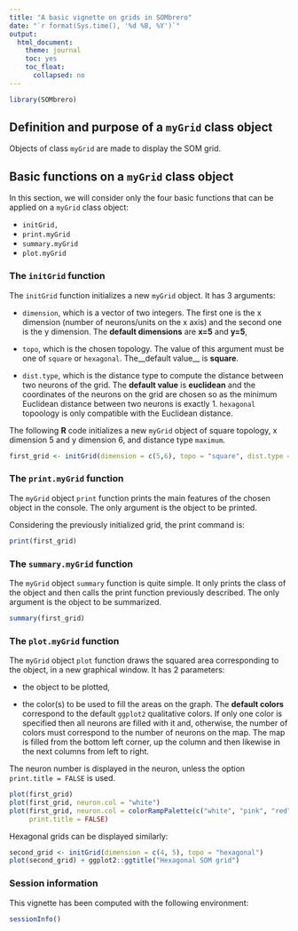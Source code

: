 ```yaml
---
title: "A basic vignette on grids in SOMbrero"
date: "`r format(Sys.time(), '%d %B, %Y')`"
output:
  html_document:
    theme: journal
    toc: yes
    toc_float:
      collapsed: no
---
```


<!--
%\VignetteEngine{knitr::knitr}
%\VignetteIndexEntry{A basic vignette on grids in SOMbrero}
%\VignettePackage{SOMbrero}
-->

```r
library(SOMbrero)
```

## Definition and purpose of a `myGrid` class object

Objects of class `myGrid` are made to display the SOM grid. 

## Basic functions on a `myGrid` class object

In this section, we will consider only the four basic functions that can be 
applied on a `myGrid` class object:

* `initGrid,`
* `print.myGrid`
* `summary.myGrid`
* `plot.myGrid`

### The `initGrid` function

The `initGrid` function initializes a new `myGrid` object. It has 3 arguments:

* ```dimension```, which is a vector of two integers. The first one is the x
dimension (number of neurons/units on the x axis) and the second one is the y 
dimension. The __default dimensions__ are __x=5__ and  __y=5__,

* ```topo```, which is the chosen topology. The value of this argument must be
one of  ```square``` or `hexagonal`. The__default value__ is __square__.

* ```dist.type```, which is the distance type to compute the distance between
two neurons of the grid. The __default value__ is __euclidean__ and the 
coordinates of the neurons on the grid are chosen so as the minimum Euclidean
distance between two neurons is exactly 1. `hexagonal` topoology is only 
compatible with the Euclidean distance.

The following **R** code initializes a new `myGrid` object of square topology, x 
dimension 5 and y dimension 6, and distance type ```maximum```.

```r
first_grid <- initGrid(dimension = c(5,6), topo = "square", dist.type = "maximum")
```

### The `print.myGrid` function

The `myGrid` object `print` function prints the main features of the chosen 
object in the console. The only argument is the object to be printed.

Considering the previously initialized grid, the print command is:

```r
print(first_grid)
```

### The `summary.myGrid` function

The `myGrid` object `summary` function is quite simple. It only prints the class
of the object and then calls the print function previously described. The only 
argument is the object to be summarized.

```r
summary(first_grid)
```

### The `plot.myGrid` function

The `myGrid` object `plot` function draws the squared area corresponding to the 
object, in a new graphical window. It has 2 parameters:

* the object to be plotted,

* the color(s) to be used to fill the areas on the graph. The __default colors__ 
correspond to the default `ggplot2` qualitative colors. If only one color is
specified then all neurons are filled with it and, otherwise, the number of 
colors must correspond to the number of neurons on the map. The map is filled 
from the bottom left corner, up the column and then likewise in the next columns
from left to right.

The neuron number is displayed in the neuron, unless the option 
`print.title = FALSE` is used.

```r
plot(first_grid)
plot(first_grid, neuron.col = "white")
plot(first_grid, neuron.col = colorRampPalette(c("white", "pink", "red"))(30),
     print.title = FALSE)
```

Hexagonal grids can be displayed similarly:
```r
second_grid <- initGrid(dimension = c(4, 5), topo = "hexagonal")
plot(second_grid) + ggplot2::ggtitle("Hexagonal SOM grid")
```


### Session information

This vignette has been computed with the following environment:
```r
sessionInfo()
```